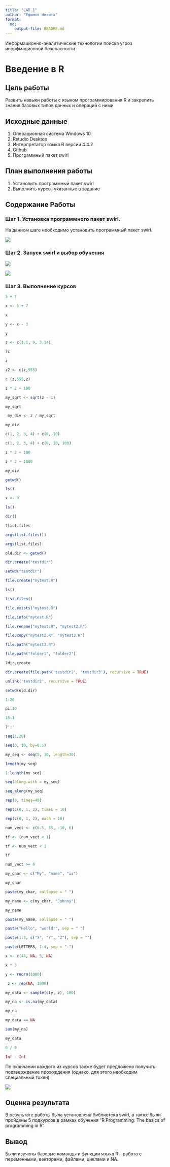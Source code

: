 ```yaml
---
title: "LAB_1"
author: "Ефимов Никита"
format: 
  md:
    output-file: README.md
---
```


Информационно-аналитические технологии поиска угроз инорфмационной безопасности

# Введение в R

## Цель работы

Развить навыки работы с языком программирования R и закрепить знания базовых типов данных и операций с ними

## Исходные данные

1.  Операционная система Windows 10
2.  Rstudio Desktop
3.  Интерпретатор языка R версии 4.4.2
4.  Github
5.  Программный пакет swirl

## План выполнения работы

1.  Установить программный пакет swirl
2.  Выполнить курсы, указанные в задание

## Содержание Работы

### Шаг 1. Установка программного пакет swirl.

На данном шаге необходимо установить программный пакет swirl.

![](.\Images\1.png)

### Шаг 2. Запуск swirl и выбор обучения

![](.\Images\2.png)

![](.\Images\3.png)

### Шаг 3. Выполнение курсов

```r
5 + 7
```

```r
x <- 5 + 7
```

```r
x
```

```r
y <- x - 3
```

```r
y
```

```r
z <- c(1.1, 9, 3.14)
```

```r
?c
```

```r
z
```

```r
z2 <- c(z,555)
```

```r
c (z,555,z)
```

```r
z * 2 + 100
```

```r
my_sqrt <- sqrt(z - 1)
```

```r
my_sqrt
```

```r
 my_div <- z / my_sqrt
```

```r
my_div
```

```r
c(1, 2, 3, 4) + c(0, 10)
```

```r
c(1, 2, 3, 4) + c(0, 10, 100)
```

```r
z * 2 + 100
```

```r
z * 2 + 1000
```

```r
my_div
```

```r
getwd()
```

```r
ls()
```

```r
x <- 9
```

```r
ls()
```

```r
dir()
```

```r
?list.files
```

```r
args(list.files())
```

```r
args(list.files)
```

```r
old.dir <- getwd()
```

```r
dir.create("testdir")
```

```r
setwd("testdir")
```

```r
file.create("mytest.R")
```

```r
ls()
```

```r
list.files()
```

```r
file.exists("mytest.R")
```

```r
file.info("mytest.R")
```

```r
file.rename("mytest.R", "mytest2.R")
```

```r
file.copy("mytest2.R", "mytest3.R")
```

```r
file.path("mytest3.R")
```

```r
file.path("folder1", "folder2")
```

```r
?dir.create
```

```r
dir.create(file.path('testdir2', 'testdir3'), recursive = TRUE)
```

```r
unlink('testdir2', recursive = TRUE)
```

```r
setwd(old.dir)
```

```r
1:20
```

```r
pi:10
```

```r
15:1
```

```r
?':'
```

```r
seq(1,20)
```

```r
seq(0, 10, by=0.5)
```

```r
my_seq <- seq(5, 10, length=30)
```

```r
length(my_seq)
```

```r
1:length(my_seq)
```

```r
seq(along.with = my_seq)
```

```r
seq_along(my_seq)
```

```r
rep(0, times=40)
```

```r
rep(c(0, 1, 2), times = 10)
```

```r
rep(c(0, 1, 2), each = 10)
```

```r
num_vect <- c(0.5, 55, -10, 6)
```

```r
tf <- (num_vect < 1)
```

```r
tf <- num_vect < 1
```

```r
tf
```

```r
num_vect >= 6
```

```r
my_char <- c("My", "name", "is")
```

```r
my_char
```

```r
paste(my_char, collapse = " ")
```

```r
my_name <- c(my_char, "Johnny")
```

```r
my_name
```

```r
paste(my_name, collapse = " ")
```

```r
paste("Hello", "world!", sep = " ")
```

```r
paste(1:3, c("X", "Y", "Z"), sep = "")
```

```r
paste(LETTERS, 1:4, sep = "-")
```

```r
x <- c(44, NA, 5, NA)
```

```r
x * 3
```

```r
y <- rnorm(1000)
```

```r
 z <- rep(NA, 1000)
```

```r
my_data <- sample(c(y, z), 100)
```

```r
my_na <- is.na(my_data)
```

```r
my_na
```

```r
my_data == NA
```

```r
sum(my_na)
```

```r
my_data
```

```r
0 / 0
```

```r
Inf - Inf
```

По окончании каждого из курсов также будет предложено получить подтверждение прохождения (однако, для этого необходим специальный токен)

![](./Images/4.png)

## Оценка результата

В результате работы была установлена библиотека swirl, а также были пройдены 5 подкурсов в рамках обучения "R Programming: The basics of programming in R"

## Вывод

Были изучены базовые команды и функции языка R - работа с переменными, векторами, файлами, циклами и NA.